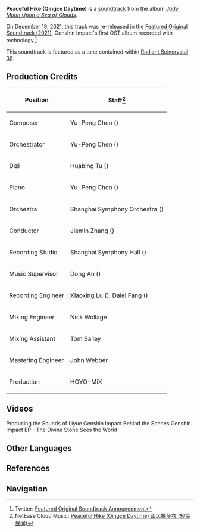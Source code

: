 {{Soundtrack Infobox
|title          =
|image          = Jade Moon Upon a Sea of Clouds.jpg
|album          = Jade Moon Upon a Sea of Clouds
|disc           = 2
|number         = 34
|featured       =
|featured2      =
|featured3      =
|featured_disc  =
|featured_disc2 =
|featured_disc3 =
|youtube_id     = c0jZ7sPyouE
|youtube_time   = 0
|spotify_id     = 2FCatAh7hqYxbTbuZgWhWx
|played_in      = Qingce Village
|during         = [[Qingce Village]] (Day)
|domain         =
|previous       = Rhythms From the Conch
|next           = The Fading Stories (Qingce Night)
}}
'''Peaceful Hike (Qingce Daytime)''' is a [[soundtrack]] from the album ''[[Jade Moon Upon a Sea of Clouds]]''.

On December 19, 2021, this track was re-released in the [[Featured Original Soundtrack (2021)]], Genshin Impact's first OST album recorded with {{w|Dolby Atmos}} technology.<ref>Twitter: [https://twitter.com/genshinimpact/status/1472423184171343872 Featured Original Soundtrack Announcement]</ref>

This soundtrack is featured as a tune contained within [[Radiant Spincrystal 38]].

==Production Credits==
{| class="wikitable" style="text-align:left; height:0.5em"
! Position
! Staff<ref>NetEase Cloud Music: [https://music.163.com/#/song?id=1492275845 Peaceful Hike (Qingce Daytime) 山风拂萝衣 (轻策昼间)]</ref>
|-
! Composer
| Yu-Peng Chen ({{Lang|zh=陈致逸|mini=1}})
|-
! Orchestrator
| Yu-Peng Chen ({{Lang|zh=陈致逸|mini=1}})
|-
! Dizi
| Huabing Tu ({{Lang|zh=屠化冰|mini=1}})
|-
! Piano
| Yu-Peng Chen ({{Lang|zh=陈致逸|mini=1}})
|-
! Orchestra
| Shanghai Symphony Orchestra ({{Lang|zh=上海交响乐团|mini=1}})
|-
! Conductor
| Jiemin Zhang ({{Lang|zh=张洁敏|mini=1}})
|-
! Recording Studio
| Shanghai Symphony Hall ({{Lang|zh=上海交响乐团音乐厅|mini=1}})
|-
! Music Supervisor
| Dong An ({{Lang|zh=安栋|mini=1}})
|-
! Recording Engineer
| Xiaoxing Lu ({{Lang|zh=陆晓幸|mini=1}}), Dalei Fang ({{Lang|zh=房大磊|mini=1}})
|-
! Mixing Engineer
| Nick Wollage
|-
! Mixing Assistant
| Tom Bailey
|-
! Mastering Engineer
| John Webber
|-
! Production
| HOYO-MiX
|}

==Videos==
<gallery hideaddbutton="true" captionalign="center">
Producing the Sounds of Liyue Genshin Impact Behind the Scenes
Genshin Impact EP - The Divine Stone Sees the World
</gallery>

==Other Languages==
{{Other Languages|default_hidden = 1
|en      = Peaceful Hike (Qingce Daytime)
|zhs     = 山风拂萝衣 (轻策昼间)
|zhs_rm  = Shānfēng Fú Luóyī (Qīngcè Zhòujiān)
|zht     = 山風拂蘿衣(輕策晝間)
|zht_rm  = Shānfēng Fú Luóyī (Qīngcè Zhòujiān)
|ja      = 遠足に行こう（軽策昼間）
|ja_rm   = Ensoku ni Ikou (Keisaku Hiruma){{Assumed}}
|ko      = Peaceful Hike<ref name="RS">{{Ref/Item|Radiant Spincrystal 38|note=Korean, Spanish, French, Russian, Thai, Vietnamese, German, Indonesian, Portuguese}}</ref>
|es      = Peaceful Hike<ref name="RS" />
|fr      = Peaceful Hike<ref name="RS" />
|ru      = Peaceful Hike<ref name="RS" />
|th      = Peaceful Hike<ref name="RS" />
|vi      = Gió Thổi Tà Áo Lụa<ref name="RS" />
|de      = Peaceful Hike<ref name="RS" />
|id      = Peaceful Hike<ref name="RS" />
|pt      = Peaceful Hike<ref name="RS" />
}}

==References==
{{Reflist}}

==Navigation==
{{Soundtrack Navbox|Jade Moon Upon a Sea of Clouds}}